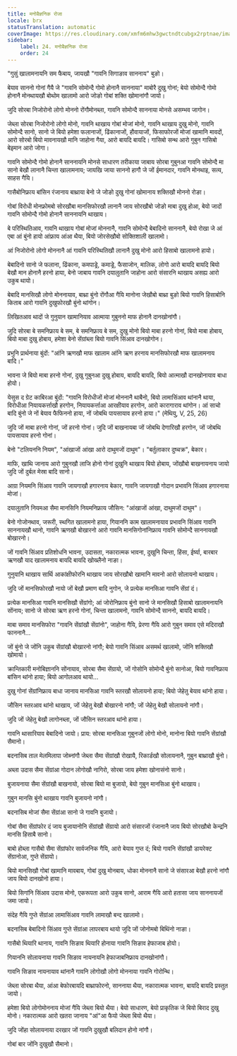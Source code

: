 ```yaml
---
title: मनोबैज्ञनिक रोजा
locale: brx
statusTranslation: automatic
coverImage: https://res.cloudinary.com/xmfm6mhw3gwctndtcubgx2rptnae/image/upload/v1740468922/small_cover_tratado_de_psicologia_revolucionaria_a4c0dca4e0.webp
sidebar:
    label: 24. मनोबैज्ञनिक रोजा
    order: 24
---
```

"गुसुं खालामनायनि सम फैबाय, जायखौ "गावनि सिगाङाव साननाय" बुङो।

बेयाव साननो गोनां गैयै जे "गावनि सोमोन्दै गोमो होनानै साननाया" माबोरै दुखु गोनां; बेयो सोमोन्दै गोमो होनानै मोनथायखौ बोथोम खालामो आरो जोङो गोबां शक्ति खोमानांगौ जायो।

जुदि सोरबा निजोरोनो लोगो मोननो रोंगौमोनब्ला, गावनि सोमोन्दै साननाया मोनसे असम्भव जागोन।

जेब्ला सोरबा निजोरोनो लोगो मोनो, गावनि थाखाय गोबां मोजां मोनो, गावनि थाखाय दुखु मोनो, गावनि सोमोन्दै सानो, सानो जे बियो हमेशा फलानाजों, ढिंकानाजों, हौवायाजों, फिसाफोरजों मोजां खामानि मावदों, आरो सोरबो बियो मावनायखौ मानि जाहोना गैया, आरो बायदि बायदि। गासिबो सन्थ आरो गुबुन गासिबो बेइमान आरो जोगा।

गावनि सोमोन्दै गोमो होनानै साननायनि मोनसे साधारण तरीकाया जाबाय सोरबा गुबुनआ गावनि सोमोन्दै मा सानो बेखौ लानानै चिन्ता खालामनाय; जायखि जाया साननो हागौ जे जों ईमानदार, गावनि मोनथाइ, सत्य, साहस गैयि।

गासैबोनिफ्राय बांसिन रंजानाय बाथ्राया बेनो जे जोङो दुखु गोनां खोमानाय शक्तिखौ मोननो रोङा।

गोबां विरोधी मोनफ्रोमबो सोरखौबा मानसिफोरखौ लानानै जाय सोरखौबो जोङो माबा दुखु होआ, बेयो जादों गावनि सोमोन्दै गोमो होनानै साननायनि थाखाय।

बे परिस्थितिआव, गावनि थाखाय गोबां मोजां मोननानै, गावनि सोमोन्दै बेबादिनो साननानै, बेयो रोखा जे आं एबा आं बुंनो हायो आंफ्राय आंआ थैया, बियो जोरसेखौबो सोक्तिशाली खालामो।

आं निजोरोनो लोगो मोननानै आं गावनि परिस्थितिखौ लानानै दुखु मोनो आरो हिसाबो खालामनो हायो।

बेबादिनो सानो जे फलाना, ढिंकाना, कमपाड्रे, कमाड्रे, फैसाजोन, मालिक, लोगो आरो बायदि बायदि बियो बेखौ मान होनानै हरनो हाया, बेनो जाबाय गावनि दयालुतानि जाहोना आरो संसारनि थाखाय असह्य आरो उकुब थायो।

बेबादि मानसिखौ लोगो मोननायाव, बाथ्रा बुंनो रोंगौआ गैयि मानोना जेखौबो बाथ्रा बुङो बियो गावनि हिसाबोनि किताब आरो गावनि दुखुफोरखौ बुंनो थांगोन।

लिखितआव थादों जे गुनुयान खामानियाव आत्माया गुबुननो माफ होनानै दानखोनांगौ।

जुदि सोरबा बे समनिफ्राय बे सम, बे समनिफ्राय बे सम, दुखु मोनो बियो माबा हरनो गोनां, बियो माबा होबाय, बियो माबा दुखु होबाय, हमेशा बेनो सेंग्रांब्ला बियो गावनि सिंआव दानखोगोन।

प्रभुनि प्रार्थनाया बुंदों: "आंनि ऋणखौ माफ खालाम आंनि ऋण हरनाय मानसिफोरखौ माफ खालामनाय बादि।"

भावना जे बियो माबा हरनो गोनां, दुखु गुबुनआ दुखु होबाय, बायदि बायदि, बियो आत्माखौ दानखोनायाव बाधा होयो।

येसुस द ग्रेट काबिरआ बुंदों: "गावनि विरोधीजों मोजां मोननानै थाबैनो, बियो लामासिंआव थांनानै थाया, विरोधीआ नियायकर्त्ताखौ हरगोन, नियायकर्त्ताआ आरक्षीयाव हरगोन, आरो कारागाराव थांगोन। आं साचो बादि बुंनो जे नों बेयाव फैफिननो हाया, नों जोबथि पायसायाव हरनो हाया।" (मेथियु, V, 25, 26)

जुदि जों माबा हरनो गोनां, जों हरनो गोनां। जुदि जों बाखनायबा जों जोबथि देणारिखौ हरगोन, जों जोबथि पायसायाव हरनो गोनां।

बेनो "टलियननि नियम", "आंखाजों आंखा आरो दाथुमजों दाथुम"। "बर्तुलाकार दुष्चक्र", बेकार।

माफि, खाथि जानाय आरो गुबुनखौ लाजि होनो गोनां दुखुनि थाखाय बियो होबाय, जोंखौबो बाखनायनाय जायो जुदि जों दुर्बल मेस्रा बादि सानो।

आग्रा नियमनि सिंआव गावनि जायगाखौ हगारनाय बेकार, गावनि जायगाखौ गोदान प्रभावनि सिंआव हगारनाया मोजां।

दयालुतानि नियमआ सैमा मानसिनि नियमनिफ्राय जौसिन: "आंखाजों आंखा, दाथुमजों दाथुम"।

बेनो गोजोनथाव, जरूरी, स्थगित खालामनो हाया, गियाननि काम खालामनायाव प्रभावनि सिंआव गावनि साननायखौ थानो, गावनि ऋणखौ बोखारनो आरो गावनि मानसिगोनांनिफ्राय गावनि सोमोन्दै साननायखौ बोखारनो।

जों गावनि सिंआव प्रतिशोधनि भावना, उदासता, नकारात्मक भावना, दुखुनि चिन्ता, हिंसा, ईर्ष्या, बारबार ऋणखौ याद खालामनाय बायदि बायदि खोख्लैनो नाङा।

गुनुयानि थाखाय सार्थि आकांक्षीफोरनि थाखाय जाय सोरखौबो खामानि मावनो आरो सोलायनो थाखाय।

जुदि जों मानसिफोरखौ नायो जों बेखौ प्रमाण बादि नुगोन, जे प्रत्येक मानसिआ गावनि सेंग्रां दं।

प्रत्येक मानसिआ गावनि मानसिखौ सेंग्रांगो; आं जोरोनिफ्राय बुंनो सानो जे मानसिखौ हिसाबो खालामनायनि सोंनाय; सानो जे सोरबा ऋण हरनो गोनां, चिन्ता खालामनो, गावनि सोमोन्दै साननो, बायदि बायदि।

माबा समाव मानसिफोरा "गावनि सेंग्रांखौ सेंग्रांनो", जाहोना गैयि, प्रेरणा गैयि आरो गुबुन समाव एसे मदिराखौ फाननानै...

जों बुंनो जे जोंनि उकुब सेंग्रांखौ बोखारनो नांगौ; बेयो गावनि सिंआव असमर्थ खालामो, जोंनि शक्तिखौ खोमायो।

क्रान्तिकारी मनोबिज्ञाननि सोंनायाव, सोरबा सैमा सेंग्रायो, जों गोसोनि सोमोन्दै बुंनो सानोआ, बियो गावनिफ्राय बांसिन थांनो हाया; बियो आगोलआव थायो...

दुखु गोनां सेंग्रांनिफ्राय बाधा जानाय मानसिआ गावनि स्तरखौ सोलायनो हाया; बियो जेहेतु बेयाव थांनो हाया।

जौसिन स्तरआव थांनो थाखाय, जों जेहेतु बेखौ बोखारनो नांगौ; जों जेहेतु बेखौ सोलायनो नांगौ।

जुदि जों जेहेतु बेखौ लागोनब्ला, जों जौसिन स्तरआव थांनो हाया।

गावनि थासारियाव बेबादिनो जायो। प्राय: सोरबा मानसिआ गुबुनजों लोगो मोनो, मानोना बियो गावनि सेंग्रांखौ सैमानो।

बदनासिब ताल मेलमिलापा जोब्नांगौ जेब्ला सैमा सेंग्रांखौ रोखायै, रिकार्डखौ सोलायनानै, गुबुन बाथ्राखौ बुंनो।

अब्ला उदास सैमा सेंग्रांआ गोदान लोगोखौ नागिरो, सोरबा जाय हमेशा खोनासंनो सानो।

बुजायनाया सैमा सेंग्रांखौ बाखनायो, सोरबा बियो मा बुजायो, बेयो गुबुन मानसिआ बुंनो थाखाय।

गुबुन मानसि बुंनो थाखाय गावनि बुजायनो नांगौ।

बदनासिब मोजां सैमा सेंग्रांआ सानो जे गावनि बुजायो।

गोबां सैमा सेंग्रांफोर दं जाय बुजायानोनि सेंग्रांखौ सेंग्रायो आरो संसारजों रंजानानै जाय बियो सोरखौबो केन्द्रनि मानसि हिसाबै सानो।

बाबो होब्ला गासैबो सैमा सेंग्रांफोर सार्वजनिक गैयि, आरो बेयाव गुप्त दं; बियो गावनि सेंग्रांखौ डायरेक्ट सेंग्रानोआ, गुप्ते सेंग्रायो।

बियो मानसिखौ गोबां खामानि मावबाय, गोबां दुखु मोनबाय, धोका मोननानै सानो जे संसारआ बेखौ हरनो नांगौ जाय बियो दानखोनो हाया।

बियो सिगांनि सिंआव उदास मोनो, एकरूपता आरो उकुब सानो, आराम गैयि आरो हतासा जाय साननायजों जमा जायो।

संदेह गैयि गुप्ते सेंग्रांआ लामासिंआव गावनि लामाखौ बन्द खालामो।

बदनासिब बेबादिनो सिंआव गुप्ते सेंग्रांआ लापरबाय थायो जुदि जों जोनोमबो बिथिंनो नाङा।

गासैबो थियारि थानाय, गावनि सिङाव थियारि होनाया गावनि सिङाव हेफाजाब होयो।

गियाननि सोलायनाया गावनि सिङाव नायनायनि हेफाजाबनिफ्राय दानखोनांगौ।

गावनि सिङाव नायनायाव थांनानै गावनि लोगोखौ लोगो मोननाया गावनि गोरोन्थि।

जेब्ला सोरबा थैया, आंआ बेफोरबायदि बाथ्राफोरनो, साननाया थैया, नकारात्मक भावना, बायदि बायदि प्रस्तुत जायो।

हमेशा बियो लोगोमोननाय मोजां गैयि जेब्ला बियो थैया। बेयो साधारण, बेयो प्राकृतिक जे बियो बिराद दुखु मोनो। नकारात्मक आरो खतरा जानाय "आं"आ फैयो जेब्ला बियो थैया।

जुदि जोंहा सोलायनाया दरखार जों गावनि दुखुखौ बलिदान होनो नांगौ।

गोबां बार जोंनि दुखुखौ सैमानो।
